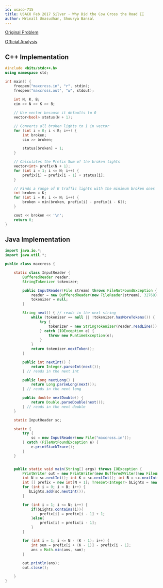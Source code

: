 ```yaml
---
id: usaco-715
title: USACO Feb 2017 Silver - Why Did the Cow Cross the Road II
author: Mrinall Umasudhan, Shourya Bansal
---
```


[Original Problem](http://www.usaco.org/index.php?page=viewproblem2&cpid=715)

[Official Analysis](http://www.usaco.org/current/data/sol_maxcross_silver_feb17.html)

<LanguageSection>
<CPPSection>

## C++ Implementation

```cpp
#include <bits/stdc++.h>
using namespace std;

int main() {
    freopen("maxcross.in", "r", stdin);
    freopen("maxcross.out", "w", stdout);
    
    int N, K, B;
    cin >> N >> K >> B;

    // Use vector because it defaults to 0
    vector<bool> status(N + 1);

    // Converts all broken lights to 1 in vector
    for (int i = 0; i < B; i++) {
        int broken;
        cin >> broken;

        status[broken] = 1;
    }

    // Calculates the Prefix Sum of the broken lights
    vector<int> prefix(N + 1);
    for (int i = 1; i <= N; i++) {
        prefix[i] = prefix[i - 1] + status[i];
    }

    // Finds a range of K traffic lights with the minimum broken ones
    int broken = K;
    for (int i = K; i <= N; i++) {
        broken = min(broken, prefix[i] - prefix[i - K]);
    }

    cout << broken << '\n';
    return 0;
}
```

</CPPSection>
<JavaSection>

## Java Implementation

```java
import java.io.*;
import java.util.*;

public class maxcross {

    static class InputReader {
        BufferedReader reader;
        StringTokenizer tokenizer;

        public InputReader(File stream) throws FileNotFoundException {
            reader = new BufferedReader(new FileReader(stream), 32768);
            tokenizer = null;
        }

        String next() { // reads in the next string
            while (tokenizer == null || !tokenizer.hasMoreTokens()) {
                try {
                    tokenizer = new StringTokenizer(reader.readLine());
                } catch (IOException e) {
                    throw new RuntimeException(e);
                }
            }
            return tokenizer.nextToken();
        }

        public int nextInt() {
            return Integer.parseInt(next());
        } // reads in the next int

        public long nextLong() {
            return Long.parseLong(next());
        } // reads in the next long

        public double nextDouble() {
            return Double.parseDouble(next());
        } // reads in the next double
    }

    static InputReader sc;

    static {
        try {
            sc = new InputReader(new File("maxcross.in"));
        } catch (FileNotFoundException e) {
            e.printStackTrace();
        }
    }


    public static void main(String[] args) throws IOException {
        PrintWriter out = new PrintWriter(new BufferedWriter(new FileWriter("maxcross.out")));
        int N = sc.nextInt(); int K = sc.nextInt(); int B = sc.nextInt(); int ans = 1000000000;
        int [] prefix = new int[N + 1]; TreeSet<Integer> bLights = new TreeSet<>();
        for (int i = 0; i < B; i++) {
           bLights.add(sc.nextInt());
        }

        for (int i = 1; i <= N; i++) {
            if(bLights.contains(i)){
                prefix[i] = prefix[i - 1] + 1;
            }else{
                prefix[i] = prefix[i - 1];
            }
        }

        for (int i = 1; i <= N - (K - 1); i++) {
            int sum = prefix[i + (K - 1)] - prefix[i - 1];
            ans = Math.min(ans, sum);
        }
        
        out.println(ans);
        out.close();

    }
}
```

</JavaSection>
</LanguageSection>
